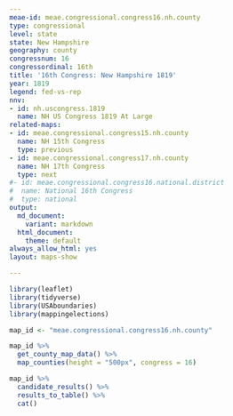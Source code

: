 ```yaml
---
meae-id: meae.congressional.congress16.nh.county
type: congressional
level: state
state: New Hampshire
geography: county
congressnum: 16
congressordinal: 16th
title: '16th Congress: New Hampshire 1819'
year: 1819
legend: fed-vs-rep
nnv:
- id: nh.uscongress.1819
  name: NH US Congress 1819 At Large
related-maps:
- id: meae.congressional.congress15.nh.county
  name: NH 15th Congress
  type: previous
- id: meae.congressional.congress17.nh.county
  name: NH 17th Congress
  type: next
#- id: meae.congressional.congress16.national.district
#  name: National 16th Congress
#  type: national
output:
  md_document:
    variant: markdown
  html_document:
    theme: default
always_allow_html: yes
layout: maps-show

---
```


```r
library(leaflet)
library(tidyverse)
library(USAboundaries)
library(mappingelections)

map_id <- "meae.congressional.congress16.nh.county"
```

<div class="map">

```r
map_id %>%
  get_county_map_data() %>%
  map_counties(height = "500px", congress = 16)
```

</div>

<div class="results-table">

```r
map_id %>%
  candidate_results() %>%
  results_to_table() %>%
  cat()
```

</div>
